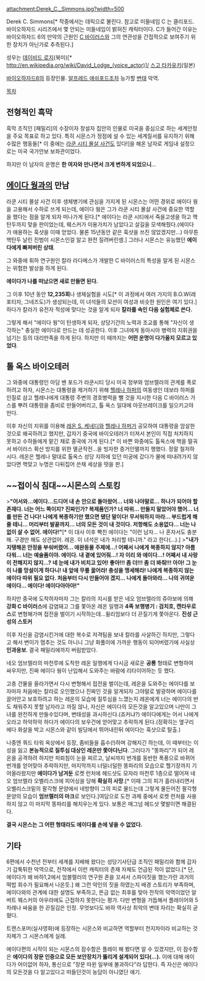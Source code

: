 attachment:Derek_C._Simmons.jpg?width=500

Derek C. Simmons[* 작중에서는 데릭으로 불린다. 참고로 미들네임 C 는 클리포드. 바이오하자드 시리즈에서 몇 안되는 미들네임이 밝혀진 캐릭터이다. C가 들어간 이유는 바이오하자드 6의 만악의 근원인 [[C 바이러스]]와 그의 연관성을 간접적으로 보여주기 위한 장치가 아닌가로 추측된다.]

성우는 [[데이비드 로지]](북미)[* http://en.wikipedia.org/wiki/David_Lodge_(voice_actor)]/ [[스고 타카유키]](일본)

[[바이오하자드6]]의 등장인물. [[알프레드 애쉬포드]]조차 능가할 [[변태]] 악역.

[[목차]]
== 전형적인 흑막 ==
흑막 조직인 [패밀리]의 수장이자 창설자 집안의 인물로 미국을 중심으로 하는 세계안정을 주요 목표로 하고 있다. 특히 시몬스가 정점에 설 수 있는 세계질서를 유지하기 위해 수많은 행동들[* 이 중에는 [[라쿤 시티 몰살 사건]]도 있다!]을 해온 남자로 게임내 설정으로는 미국 국가안보 보좌관이었다.

하지만 이 남자의 운명은 '''한 여자와 만나면서 크게 변하게 되었으니'''...

== [[에이다 웡]]과의 만남 ==
라쿤 시티 몰살 사건 이후 생체병기에 관심을 가지게 된 시몬스는 어떤 경위로 에이다 웡을 고용해서 수하로 쓰게 되는데, 에이다 웡은 그가 라쿤 시티 몰살 사건에 중요한 역할을 했다는 점을 알게 되자 떠나가게 된다.[* 에이다는 라쿤 시티에서 죽을고생을 하고 핵탄두까지 맞을 판이었는데, 웨스커가 이용가치가 남았다고 살길을 모색해줬다.(에이다가 애용하는 훅샷을 이때 얻었다. 물론 15년동안 같은 훅샷을 쓰진 않았겠지만...) 아무튼 핵탄두 날린 진범이 시몬스인걸 알고 완전 질려버린셈.] 그러나 시몬스는 유능했던 '''에이다에게 빠져버린 상태'''.

그 와중에 휘하 연구원인 칼라 라다메스가 개발한 C 바이러스의 특성을 알게 된 시몬스는 위험한 발상을 하게 된다.

'''에이다가 나를 떠났으면 새로 만들면 된다.'''

그 이후 10년 동안 '''12,235회'''나 생체실험을 시도[* 이 과정에서 여러 가지의 B.O.W(레포티차, 그네즈도)가 생성되는데, 이 녀석들의 모션이 여성과 비슷한 원인은 여기 있다.]하다가 칼라가 유전자 적성에 맞다는 것을 알게 되자 '''칼라를 속인 다음 실험체로 쓴다.'''

그렇게 해서 "에이다 웡"이 탄생하게 되자, 상당기간의 노력과 조교를 통해 "자신이 생각하는" 충실한 에이다로 만드는 데 성공한다. 이후 그녀에게 동아시아 병력의 지휘권을 넘기는 등의 대리만족을 하게 된다. 하지만 이 때까지는 '''어떤 운명이 다가올지 모르고 있었다'''.

== 톨 옥스 바이오테러 ==
그 와중에 대통령인 아담 벤 포드가 라쿤시티 당시 미국 정부와 엄브렐라의 관계를 폭로하려고 하자, 시몬스는 대통령을 제거하기 위해 [[헬레나 하퍼]]의 여동생인 데보라 하퍼를 인질로 삼고 헬레나에게 대통령 주변의 경호병력을 뺄 것을 지시한 다음 C 바이러스 가스를 뿌려 대통령을 좀비로 만들어버리고, 톨 옥스 일대에 아웃브레이크를 일으키고야 만다.

이후 자신의 지위를 이용해 [[레온 S. 케네디]]와 [[헬레나 하퍼]]가 공모하여 대통령을 암살한 것으로 왜곡하려고 했지만, 갑자기 중국에 바이오테러가 터져서 본인이 직접 처치하지 못하고 수하들에게 맡긴 채로 중국에 가게 된다.[* 이 바쁜 와중에도 톨옥스에 핵을 떨궈서 바이러스 확산 방지를 위한 멸균작전...을 빙자한 증거인멸까지 행했다. 정말 철저하시다. 레온은 헬레나 말대로 톨옥스 성당 지하에 있던 미궁에 갔다가 물에 떠내려가지 않았다면 핵맞고 누명은 다뒤집어 쓴채 세상을 떳을 판.]

== ~~접이식 침대~~시몬스의 스토킹 ==
>'''"어서와...에이다...드디어 내 손 안으로 돌아왔어... 너와 나야말로... 하나가 되어야 할 존재다. 너는 어느 쪽이지? 진짜인가? 복제품인가? 너 따위... 만들지 말았어야 했어... 너를 만든 건 나다! 나에게 복종하기만 했으면 됐단 말이다! 무서워하지 마라... 부드럽게 해 줄 테니... 머리부터 발끝까지... 너의 모든 것이 내 것이다. 저항해도 소용없다... 너는 나 없이 살 수 없어. 에이다!"'''[* 이 대사 이후 빡친 에이다는 "이런 남자... 나 혼자서도 충분해. 구경만 해도 상관없어. 레온. 이 녀석은 내가 처리할 테니까." 라고 한다(...).]
>'''"내가 지탱해온 안정을 부숴버렸어... 애완동물 주제에...! 어째서 나에게 복종하지 않지? 아름다워... 너는 예술품이야. 에이다. 내 곁에 있어줘...! 자 이리 와 에이다...! 어째서 내 사랑이 전해지지 않지...? 네 눈에 내가 비치고 있어! 좋아!!! 좀 더!!! 좀 더 봐줘!!! 아아! 그 눈이 나를 망설이게 하다니! 내 앞에 무릎 꿇어라! 충성을 맹세해라! 나에게 복종하지 않는 에이다 따위 필요 없다. 처음부터 다시 만들어야 겠지... 나에게 돌아와라... 나의 귀여운 에이다... 에이다! 에이다아아아!"'''

하지만 중국에 도착하자마자 그는 칼라의 지시를 받은 네오 엄브렐라의 쥬아보에 의해 '''강화 C 바이러스'''에 감염돼고 그를 쫓아온 레온 일행과 '''4족 보행병기 : 검치호, 켄타우로스'''로 변형해가며 접전을 벌이기 시작하는데...윌리엄보다 더 끈질기게 쫓아온다. '''진성 근성의 스토커'''

이후 자신을 감염시킨거에 대한 복수로 저격팀을 보내 칼라를 사살하긴 하지만, 그렇다고 해서 변이가 멈추는 것도 아니니 그냥 화풀이에 가까운 행동이 되어버렸기에 사실상 '''인과응보'''. 결국 패밀리에까지 버림받았다.

네오 엄브렐라의 마천루에 도착한 레온 일행에게 다시금 새로운 '''공룡''' 형태로 변형하여 싸우지만, 진짜 에이다 웡이 난입해서 도와주는 바람에 리타이어하는 듯 했다.

고층 건물을 올라가면서 다시 변형해서 접전을 벌이는데, 레온을 도와주는 에이다를 보자마자 처음에는 칼라로 오인했으나 진짜인 것을 알게되자 그야말로 발광하며 에이다를 끌어안고 보호하려고 하는 레온의 모습에 질투심을 느꼈는지 레온에게 너는 에이다의 반도 채워주지 못할 남자라고 까질 않나, 자신은 에이다의 모든것을 알고있으며 나만이 그녀를 완전하게 만들수있다며, 변태성을 과시하신다.(죠커냐?) 에이다에게는 어서 나에게 오라고 하악하악 하다가 에이다의 보우건에 얻어맞고 추락하게 된다.(정확히는 옆구리에다 화살을 박고 시몬스와 같이 빌딩에서 뛰어내린뒤 에이다는 훅샷으로 탈출.)

나중엔 쿼드 타워 옥상에서 등장, 좀비들을 흡수(!)하며 강해지긴 하는데, 이 때부터는 이성을 잃고 '''본능적으로 질투심 대상인 레온만 쫓아다닌다'''. 그러다가 "똥파리"가 되어 레온을 공격하려 하지만 피뢰침이 눈을 찌르고, 날씨까지 번개를 동반한 폭풍으로 바뀌어 번개를 얻어맞아 추락하지만, 마지막까지 너덜너덜한 똥파리의 모습으로 헬기장까지 기어올라왔지만 '''에이다가 남겨둔''' 로켓 런처에 헤드샷도 모자라 마천루 1층으로 떨어져 네오 엄브렐라 오벨리스크에 피어싱을 당해 '''확실히 사망'''.[* 이때 그의 피가 흘러내리면서 오벨리스크밑의 팔각형 문양에서 네방향이 그의 피로 물드는데 그렇게 물든어진 팔각형 문양의 모습이 '''엄브렐러의 마크'''로 보인다.]여담으로 도전 과제 중에서 로켓 런처를 사용하지 않고 이 마지막 똥파리를 해치우는게 있다. 보통은 매그넘 헤드샷 몇발이면 해결된다.
 
'''결국 시몬스는 그 어떤 형태라도 에이다를 손에 넣을 수 없었다.'''

== 기타 ==
6편에서 수천년 전부터 세계를 지배해 왔다는 성당기사단급 조직인 패밀리와 함께 갑자기 갑툭튀한 악역으로, 전작에서 이런 캐릭터의 존재 자체도 언급된 적이 없었다.[* 단, 에이다가 왜 바하1,2에서 엄블렐러의 연구원 존을 꼬셔서 스파이짓을 했는가란 과거의 떡밥 회수가 필요해서 나온듯.] 왜 그런 악인의 짓을 하였는지 배경 스토리가 부족하며, 에이다와의 관계에 대한 설명도 부족하고, 뜬금 없는 최후를 맞아 전작의 악역이었던 알버트 웨스커의 아우라에도 근접하지 못한다는 평가. 다만 변형을 거듭해서 플레이어와 5차례나 싸움을 한 끈질김은 인정. 무엇보다도 바하 역사상 최악의 변태 자리는 확실히 굳혔다.

트랜스포머(실사영화)에 등장하는 시몬스와 비교하면 역할부터 천지차이라 비교하는 것 자체가 그 시몬스에게 실례.

에이다편의 시작이 되는 시몬스의 잠수함은 플레이 해 봤다면 알 수 있겠지만, 이 잠수함은 '''에이다의 장문 인증으로 모든 보안장치가 뚫리게 설계되어 있다(...).''' 이에 대해 에이다가 어이없어 하자, 통신으로 "장문 따윈 일부에 불과하다"라 답한다. 즉 자신은 에이다의 모든것을 다 알고있다고 떠들던것이 농담이 아니였단 얘기.
